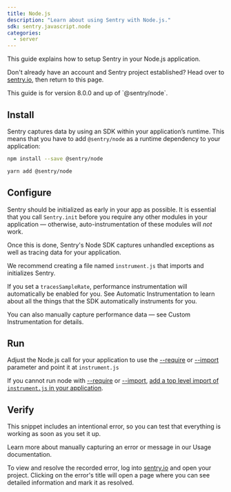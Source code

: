 ```yaml
---
title: Node.js
description: "Learn about using Sentry with Node.js."
sdk: sentry.javascript.node
categories:
  - server
---
```



<PlatformContent includePath="getting-started-primer" />

This guide explains how to setup Sentry in your Node.js application.

<PlatformContent includePath="alert-using-a-framework" noGuides />

Don't already have an account and Sentry project established? Head over to [sentry.io](https://sentry.io/signup/), then return to this page.

<Note>
This guide is for version 8.0.0 and up of `@sentry/node`.
</Note>

## Install

Sentry captures data by using an SDK within your application’s runtime. This means that you have to add `@sentry/node` as a runtime dependency to your application:

```bash {tabTitle:npm}
npm install --save @sentry/node
```

```bash {tabTitle:Yarn}
yarn add @sentry/node
```

## Configure

Sentry should be initialized as early in your app as possible. It is essential that you call `Sentry.init` before you require any other modules in your application — otherwise, auto-instrumentation of these modules will _not_ work.

Once this is done, Sentry's Node SDK captures unhandled exceptions as well as tracing data for your application.

We recommend creating a file named `instrument.js` that imports and initializes Sentry.

<PlatformContent includePath="getting-started-config" />

If you set a `tracesSampleRate`, performance instrumentation will automatically be enabled for you. See <PlatformLink to="/performance/instrumentation/automatic-instrumentation">Automatic Instrumentation</PlatformLink> to learn about all the things that the SDK automatically instruments for you.

You can also manually capture performance data — see <PlatformLink to="/performance/instrumentation/custom-instrumentation">Custom Instrumentation</PlatformLink> for details.

## Run

Adjust the Node.js call for your application to use the [--require](https://nodejs.org/api/cli.html#-r---require-module) or [--import](https://nodejs.org/api/cli.html#--importmodule) parameter and point it at `instrument.js`

<PlatformContent includePath="getting-started-run" />

<Alert level="warning" title="Alternative">

If you cannot run node with [--require](https://nodejs.org/api/cli.html#-r---require-module) or [--import](https://nodejs.org/api/cli.html#--importmodule), [add a top level import of `instrument.js` in your application](/platforms/javascript/guides/node/run/#why-choose-a-top-level-import-over---require-or---import).

</Alert>

<PlatformContent includePath="getting-started-sourcemaps" />

<Include  name="node-esm-compatibility" />

## Verify

This snippet includes an intentional error, so you can test that everything is working as soon as you set it up.

<PlatformContent includePath="getting-started-verify" />

<Note>

Learn more about manually capturing an error or message in our <PlatformLink to="/usage/">Usage documentation</PlatformLink>.

</Note>

To view and resolve the recorded error, log into [sentry.io](https://sentry.io) and open your project. Clicking on the error's title will open a page where you can see detailed information and mark it as resolved.
